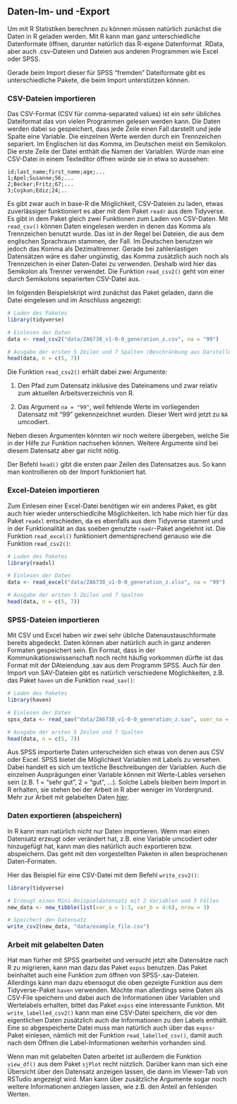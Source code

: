 ## Daten-Im- und -Export

Um mit R Statistiken berechnen zu können müssen natürlich zunächst die Daten in R geladen werden. Mit R kann man ganz unterschiedliche Datenformate öffnen, darunter natürlich das R-eigene Datenformat .RData, aber auch .csv-Dateien und Dateien aus anderen Programmen wie Excel oder SPSS. 

Gerade beim Import dieser für SPSS "fremden" Dateiformate gibt es unterschiedliche Pakete, die beim Import unterstützen können. 


### CSV-Dateien importieren

Das CSV-Format (CSV für comma-separated values) ist ein sehr übliches Dateiformat das von vielen Programmen gelesen werden kann. Die Daten werden dabei so gespeichert, dass jede Zeile einen Fall darstellt und jede Spalte eine Variable. Die einzelnen Werte werden  durch ein Trennzeichen separiert. Im Englischen ist das Komma, im Deutschen meist ein Semikolon. Die erste Zeile der Datei enthält die Namen der Variablen. Würde man eine CSV-Datei in einem Texteditor öffnen würde sie in etwa so aussehen: 

`id;last_name;first_name;age;...`<br />
`1;Apel;Susanne;56;...`<br />
`2;Becker;Fritz;67;...`<br />
`3;Coşkun;Ediz;24;..`<br />

Es gibt zwar auch in base-R die Möglichkeit, CSV-Dateien zu laden, etwas zuverlässiger funktioniert es aber mit dem Paket `readr` aus dem Tidyverse. Es gibt in dem Paket gleich zwei Funktionen zum Laden von CSV-Daten. Mit `read_csv()` können Daten eingelesen werden in denen das Komma als Trennzeichen benutzt wurde. Das ist in der Regel bei Dateien, die aus dem englischen Sprachraum stammen, der Fall. Im Deutschen benutzen wir jedoch das Komma als Dezimaltrenner. Gerade bei zahlenlastigen Datensätzen wäre es daher ungünstig, das Komma zusätzlich auch noch als Trennzeichen in einer Daten-Datei zu verwenden. Deshalb wird hier das Semikolon als Trenner verwendet. Die Funktion `read_csv2()` geht von einer durch Semikolons separierten CSV-Datei aus.

Im folgenden Beispielskript wird zunächst das Paket geladen, dann die Datei eingelesen und im Anschluss angezeigt:


```r
# Laden des Paketes
library(tidyverse)

# Einlesen der Daten
data <- read_csv2("data/ZA6738_v1-0-0_generation_z.csv", na = "99")
```

```r
# Ausgabe der ersten 5 Zeilen und 7 Spalten (Beschränkung aus Darstellungsgründen)
head(data, n = c(5, 7))

```


Die Funktion `read_csv2()` erhält dabei zwei Argumente:

1. Den Pfad zum Datensatz inklusive des Dateinamens und zwar relativ zum aktuellen Arbeitsverzeichnis von R.

2. Das Argument `na = "99"`, weil fehlende Werte im vorliegenden Datensatz mit "99" gekennzeichnet wurden. Dieser Wert wird jetzt zu `NA` umcodiert.

Neben diesen Argumenten könnten wir noch weitere übergeben, welche Sie in der Hilfe zur Funktion nachsehen können. Weitere Argumente sind bei diesem Datensatz aber gar nicht nötig.

Der Befehl `head()` gibt die ersten paar Zeilen des Datensatzes aus. So kann man kontrollieren ob der Import funktioniert hat.


### Excel-Dateien importieren

Zum Einlesen einer Excel-Datei benötigen wir ein anderes Paket, es gibt auch hier wieder unterschiedlcihe Möglichkeiten. Ich habe mich hier für das Paket `readxl` entschieden, da es ebenfalls aus dem Tidyverse stammt und in der Funktionalität an das soeben genutzte `readr`-Paket angelehnt ist. Die Funktion `read_excel()` funktioniert dementsprechend genauso wie die Funktion `read_csv2()`:

```r
# Laden des Paketes
library(readxl)

# Einlesen der Daten
data <- read_excel("data/ZA6738_v1-0-0_generation_z.xlsx", na = "99")

# Ausgabe der ersten 5 Zeilen und 7 Spalten
head(data, n = c(5, 7))
```

### SPSS-Dateien importieren

Mit CSV und Excel haben wir zwei sehr übliche Datenaustauschformate bereits abgedeckt. Daten können aber natürlich auch in ganz anderen Formaten gespeichert sein. Ein Format, dass in der Kommunikationswissenschaft noch recht häufig vorkommen dürfte ist das Format mit der DAteiendung .sav aus dem Programm SPSS. Auch für den Import von SAV-Dateien gibt es natürlich verschiedene Möglichkeiten, z.B. das Paket `haven` un die Funktion `read_sav()`:

```r
# Laden des Paketes
library(haven)

# Einlesen der Daten
spss_data <- read_sav("data/ZA6738_v1-0-0_generation_z.sav", user_na = TRUE)

# Ausgabe der ersten 5 Zeilen und 7 Spalten
head(data, n = c(5, 7))
```

Aus SPSS importierte Daten unterscheiden sich etwas von denen aus CSV oder Excel. SPSS bietet die Möglichkeit Variablen mit Labels zu versehen. Dabei handelt es sich um textliche Beschreibungen der Variablen. Auch die einzelnen Ausprägungen einer Variable können mit Werte-Lables versehen sein (z.B. 1 = "sehr gut", 2 = "gut", ...). Solche Labels bleiben beim Import in R erhalten, sie stehen bei der Arbeit in R aber weniger im Vordergrund. Mehr zur Arbeit mit gelabelten Daten [hier](#work_labelled).


### Daten exportieren (abspeichern)

In R kann man natürlich nicht nur Daten importieren. Wenn man einen Datensatz erzeugt oder verändert hat, z.B. eine Variable umcodiert oder hinzugefügt hat, kann man dies natürlich auch exportieren bzw. abspeichern. Das geht mit den vorgestellten Paketen in allen besprochenen Daten-Formaten.

Hier das Beispiel für eine CSV-Datei mit dem Befehl `write_csv2()`:

```r
library(tidyverse)

# Erzeugt einen Mini-Beispieldatensatz mit 2 Variablen und 3 Fällen
new_data <- new_tibble(list(var_a = 1:3, var_b = 4:6), nrow = 3)

# Speichert den Datensatz
write_csv2(new_data, "data/example_file.csv")
```


### Arbeit mit gelabelten Daten {#work_labelled}

Hat man fürher mit SPSS gearbeitet und versucht jetzt alte Datensätze nach R zu migrieren, kann man dazu das Paket `expss` benutzen. Das Paket beinhaltet auch eine Funktion zum öffnen von SPSS-.sav-Dateien. Allerdings kann man dazu ebensogut die oben gezeigte Funktion aus dem Tidyverse-Paket `haven` verwenden. Möchte man allerdings seine Daten als CSV-File speichern und dabei auch die Informationen über Variablen und Wertelabels erhalten, bittet das Paket `expss` eine interessante Funktion. Mit `write_labelled_csv2()` kann man eine CSV-Datei speichern, die vor den eigentlichen Daten zusätzlich auch die Informationen zu den Labels enthält. Eine so abgespeicherte Datei muss man natürlich auch über das `expss`-Paket einlesen, nämlich mit der Funktion `read_labelled_csv()`, damit auch nach dem Öffnen die Label-Informationen weiterhin vorhanden sind.

Wenn man mit gelabelten Daten arbeitet ist außerdem die Funktion `view_df()` aus dem Paket `sjPlot` recht nützlich. Darüber kann man sich eine Übersicht über den Datensatz anzeigen lassen, die dann im Viewer-Tab von RSTudio angezeigt wird. Man kann über zusätzliche Argumente sogar noch weitere Informationen anziegen lassen, wie z.B. den Anteil an fehlenden Werten.
